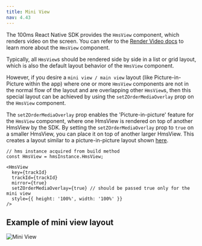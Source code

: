 ```yaml
---
title: Mini View
nav: 4.43
---
```


The 100ms React Native SDK provides the `HmsView` component, which renders video on the screen. You can refer to the [Render Video docs](../features/render-video) to learn more about the `HmsView` component.

Typically, all `HmsView`s should be rendered side by side in a list or grid layout, which is also the default layout behavior of the `HmsView` component.

However, if you desire a `mini view / main view` layout (like Picture-in-Picture within the app) where one or more `HmsView` components are not in the normal flow of the layout and are overlapping other `HmsView`s, then this special layout can be achieved by using the `setZOrderMediaOverlay` prop on the `HmsView` component.

The `setZOrderMediaOverlay` prop enables the 'Picture-in-picture' feature for the `HmsView` component, where one HmsView is rendered on top of another HmsView by the SDK. By setting the `setZOrderMediaOverlay` prop to `true` on a smaller HmsView, you can place it on top of another larger HmsView. This creates a layout similar to a picture-in-picture layout shown [here](#example-of-mini-view-layout).

```js{8}
// hms instance acquired from build method
const HmsView = hmsInstance.HmsView;

<HmsView
  key={trackId}
  trackId={trackId}
  mirror={true}
  setZOrderMediaOverlay={true} // should be passed true only for the mini view
  style={{ height: '100%', width: '100%' }}
/>
```

## Example of mini view layout

![Mini View](/docs/v2/mini-view.png)
